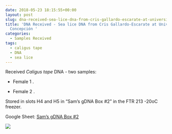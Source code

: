 ```yaml
---
date: 2018-05-23 18:15:55+00:00
layout: post
slug: dna-received-sea-lice-dna-from-cris-gallardo-escarate-at-universidad-de-concepcion
title: 'DNA Received - Sea lice DNA from Cris Gallardo-Escarate at Universidad de
  Concepción '
categories:
  - Samples Received
tags:
  - caligus tape
  - DNA
  - sea lice
---
```


Received _Caligus tape_ DNA - two samples:





  * Female 1 .



  * Female 2 .






Stored in slots H4 and H5 in "Sam's gDNA Box #2" in the FTR 213 -20oC freezer.

Google Sheet: [Sam's gDNA Box #2](https://docs.google.com/spreadsheets/d/1SWzKMKh7LBOgTfvEhJamE6pZFsTpRXY7otzXUC5fZSM/edit?usp=sharing)

![](https://owl.fish.washington.edu/Athaliana/20180523_sea_lice_dna.jpg)
